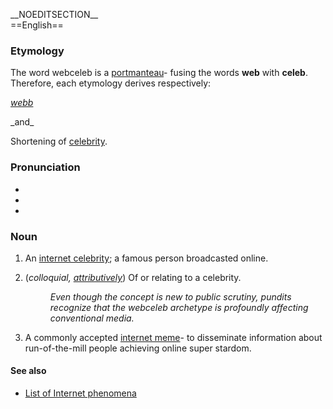 __NOEDITSECTION__ {{TOCright}}
<br>
==English==

===Etymology===

The word webceleb is a [[w:portmanteau|portmanteau]]- fusing the words '''web''' with '''celeb'''. <br>
Therefore, each etymology derives respectively:

{{OE.}} ''[[webb]]''

_and_

Shortening of [[celebrity]].

===Pronunciation===
*{{IPA|/wɛb/}}
*{{audio|en-us-web.ogg|Audio (US)}}
*{{rhymes|ɛb}}

===Noun===
{{en-noun}}

# {{colloquial}} An [[w:internet celebrity | internet celebrity]]; a famous person broadcasted online.
# (''colloquial, [[attributively]]'') Of or relating to a celebrity.
#:''Even though the concept is new to public scrutiny, pundits recognize that the webceleb archetype is profoundly affecting conventional media.''
# A commonly accepted [[w:internet meme | internet meme]]- to disseminate information about run-of-the-mill people achieving online super stardom.



====See also====
* [[w:List of Internet phenomena | List of Internet phenomena]]